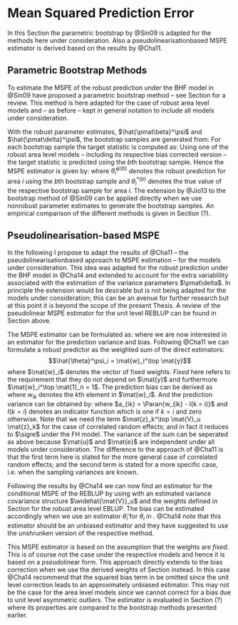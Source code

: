 # Mean Squared Prediction Error
\label{sec:theory_rfh_mse}

In this Section the parametric bootstrap by @Sin09 is adapted for the methods 
here under consideration. Also a pseudolinearisation\hyp{}based MSPE estimator
is derived based on the results by @Cha11.

## Parametric Bootstrap Methods

To estimate the MSPE of the robust prediction under the BHF model in 
\eq{eq:reblupbhf} @Sin09 have proposed a parametric bootstrap method -- see 
Section \ref{sec:theory_sae_robust_bootstrap} for a review. This method is here 
adapted for the case of robust area level models and -- as before -- kept in
general notation to include all models under consideration.

With the robust parameter estimates, $\hat{\pmat\beta}^\psi$ and
$\hat{\pmat\delta}^\psi$, the bootstrap samples are generated from:
\empty{
\begin{align*}
\mat{y}^* & = \mat{X}\hat{\pmat\beta}^\psi + \mat{Z}\mat{u}^* + \mat{e}^* \\
\mat{u}^* & \sim \Distr{N}(\mat{0}_n, \mat{V}_u(\hat{\pmat\delta}^\psi)) \\
\mat{e}^* & \sim \Distr{N}(\mat{0}_n, \mat{V}_e).
\end{align*}
}For each bootstrap sample the target statistic is computed as:
\empty{
\begin{align*}
\pmat\theta^{*(b)} = \mat{X}\hat{\pmat\beta}^\psi + \mat{Z}\mat{u}^{*(b)}.
\end{align*}
}Using one of the robust area level models -- including its respective bias
corrected version -- the target statistic is predicted using the $b$th bootstrap
sample. Hence the MSPE estimator is given by:
\empty{
\begin{align*}
\widehat{MSPE}\Paran{\hat{\theta}^\psi_i} = \sum_{b = 1}^B \Paran{\hat{\theta}_i^{\psi (b)} - \theta_i^{*(b)}}^2
\end{align*}
}where $\hat{\theta}_i^{\psi (b)}$ denotes the robust prediction for area $i$
using the $b$th bootstrap sample and $\theta_i^{*(b)}$ denotes the true value of the 
respective bootstrap sample for area $i$. The extension by @Jio13 to the 
bootstrap method of @Sin09 can be applied directly when we use non\hyp{}robust 
parameter estimates to generate the bootstrap samples. An empirical comparison
of the different methods is given in Section (?).


## Pseudolinearisation-based MSPE
\label{sec:rfh_mse_pseudo_linear}

In the following I propose to adapt the results of @Cha11 -- the 
pseudolinearisation\hyp{}based approach to MSPE estimation -- for the models 
under consideration. This idea was adapted for the robust prediction under the
BHF model in @Cha14 and extended to account for the extra variablility
associated with the estimation of the variance parameters $\pmat\delta$. In
principle the extension would be desirable but is not being adapted for the
models under consideration; this can be an avenue for further research but at
this point it is beyond the scope of the present Thesis. A review of the
pseudolinear MSPE estimator for the unit level REBLUP can be found in Section
\ref{sec:theory_sae_robust_mspe} above.

The MSPE estimator can be formulated as:
\empty{
\begin{align}
\widehat{MSPE}\Paran{\hat{\theta}^\psi_i} = 
  \widehat{\Exp{V}}\Paran{\hat{\theta}^\psi_i} + 
  \widehat{\Exp{B}}\Paran{\hat{\theta}^\psi_i}^2 \label{eq:rfh_cct}
\end{align}
}where we are now interested in an estimator for the prediction variance and 
bias. Following @Cha11 we can formulate a robust predictor as the weighted sum
of the direct estimators:
$$\hat{\theta}^\psi_i = \mat{w}_i^\top \mat{y}$$ 
where $\mat{w}_i$ denotes the vector of fixed weights. *Fixed* here refers to
the requirement that they do not depend on $\mat{y}$ and furthermore
$\mat{w}_i^\top \mat{1}_n = 1$. The prediction bias can be derived as 
\empty{
\begin{align}
\Exp{E}(\hat{\theta}^\psi_i - \theta_i) 
  = & \sum_{k = 1}^n w_{ik} \Exp{E}(y_k) - \theta_i \nonumber\\
  = & \sum_{k = 1}^n w_{ik} \theta_k - \theta_i \label{eq:prediction_bias}
\end{align}
}where $w_{ik}$ denotes the $k$th element in $\mat{w}_i$. And the prediction
variance can be obtained by:
\empty{
\begin{align}
\Exp{V}\Paran{\hat{\theta}_i - \theta_i}
  = & \Exp{V}\Paran{\sum_{k = 1}^n w_{ik} y_k - (\mat{x}_i^\top\pmat\beta + \mat{z}_i^\top\mat{u})} \nonumber\\
  = & \Exp{V}\Paran{\sum_{k = 1}^n w_{ik} (\mat{z}_k^\top\mat{u} + e_k) - \mat{z}_i^\top\mat{u}} \nonumber\\
  = & \Exp{V}\Paran{\sum_{k = 1}^n w_{ik} \mat{z}_k^\top\mat{u} + \sum_{k = 1}^n w_{ik} e_k - \mat{z}_i^\top\mat{u}} \nonumber\\
  = & \Exp{V}\Paran{\sum_{k = 1}^n a_{ik} \mat{z}_k^\top\mat{u} + \sum_{k = 1}^n w_{ik} e_k} \nonumber\\
  = & \sum_{k = 1}^n a_{ik}^2 \mat{z}_k^\top \mat{V}_u \mat{z}_k + \sum_{k = 1}^n w_{ik}^2 \sigma_{ek}^2 \label{eq:prediction_variance}
\end{align}
}where $a_{ik} = \Paran{w_{ik} - I(k = i)}$ and $I(k = i)$ denotes an indicator 
function which is one if $k = i$ and zero otherwise. Note that we need the term 
$\mat{z}_k^\top \mat{V}_u \mat{z}_k$ for the case of correlated random effects; 
and in fact it reduces to $\sigre$ under the FH model. The variance of the sum 
can be seperated as above because $\mat{u}$ and $\mat{e}$ are independent under 
all models under consideration. The difference to the approach of @Cha11 is that
the first term here is stated for the more general case of correlated random 
effects; and the second term is stated for a more specific case, i.e. when 
the sampling variances are known.

Following the results by @Cha14 we can now find an estimator for the conditional
MSPE of the REBLUP by using \eq{eq:prediction_variance} with an estimated
variance covariance structure $\widehat{\mat{V}}_u$ and the weights defined in 
Section \ref{sec:rfh_model_peudo_linear} for the robust area level EBLUP. The 
bias can be estimated accordingly when we use an estimator $\hat{\theta}_i$ for 
$\theta_i$ in \eq{eq:prediction_bias}. @Cha14 note that this estimator should be
an unbiased estimator and they have suggested to use the unshrunken version of
the respective method.

This MSPE estimator is based on the assumption that the weights are *fixed*. 
This is of course not the case under the respective models and hence it is based
on a *pseudo*\hyp{}linear form. This approach directly extends to the bias 
correction when we use the derived weights of Section 
\ref{sec:rfhbiascorrection} instead. In this case @Cha14 recommend that the 
squared bias term in \eq{eq:rfh_cct} be omitted since the unit level correction
leads to an approximately unbiased estimator. This may not be the case for the
area level models since we cannot correct for a bias due to unit level
asymmetric outliers. The estimator is evaluated in Section (?) where its
properties are compared to the bootstrap methods presented earlier.



